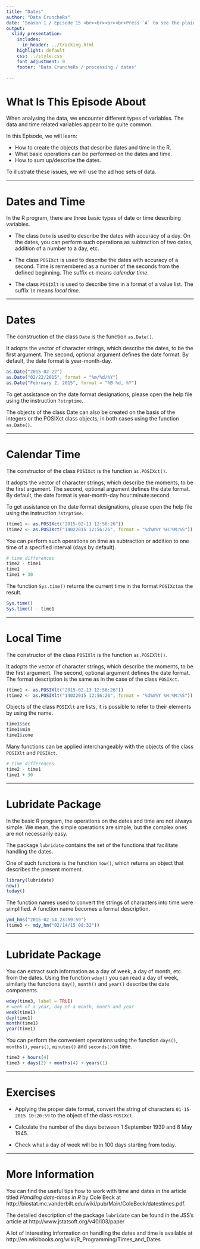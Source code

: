 ```yaml
---
title: "Dates"
author: "Data CruncheRs"
date: "Season 1 / Episode 15 <br><br><br><br>Press `A` to see the plain text instead of the slides. <br> Press `T` to display the table of contents."
output:
  slidy_presentation:
    includes:
      in_header: ../tracking.html
    highlight: default
    css: ../style.css
    font_adjustment: 0
    footer: "Data CruncheRs / processing / dates"

---
```


# What Is This Episode About

When analysing the data, we encounter different types of variables. The data and time related variables appear to be quite common.

In this Episode, we will learn:

- How to create the objects that describe dates and time in the R.
- What basic operations can be performed on the dates and time.
- How to sum up/describe the dates.

To illustrate these issues, we will use the ad hoc sets of data.

---

# Dates and Time

In the R program, there are three basic types of date or time describing variables.

+ The class `Date` is used to describe the dates with accuracy of a day. On the dates, you can perform such operations as subtraction of two dates, addition of a number to a day, etc.

+ The class `POSIXct` is used to describe the dates with accuracy of a second. Time is remembered as a number of the seconds from the defined beginning. The suffix `ct` means *calendar time*.

+ The class `POSIXlt` is used to describe time in a format of a value list. The suffix `lt` means *local time*. 

---

# Dates

The construction of the class `Date` is the function `as.Date()`.

It adopts the vector of character strings, which describe the dates, to be the first argument. The second, optional argument defines the date format. By default, the date format is year-month-day. 

```r
as.Date("2015-02-22")
as.Date("02/22/2015", format = "%m/%d/%Y")
as.Date("February 2, 2015", format = "%B %d, %Y")
```

To get assistance on the date format designations, please open the help file using the instruction `?strptime`.

The objects of the class Date can also be created on the basis of the integers or the POSIXct class objects, in both cases using the function `as.Date()`.

---

# Calendar Time

The constructor of the class `POSIXct` is the function `as.POSIXct()`.

It adopts the vector of character strings, which describe the moments, to be the first argument. The second, optional argument defines the date format. By default, the date format is year-month-day hour:minute:second. 

To get assistance on the date format designations, please open the help file using the instruction `?strptime`.

```r
(time1 <- as.POSIXct("2015-02-13 12:56:26"))
(time2 <- as.POSIXct("14022015 12:56:26", format = "%d%m%Y %H:%M:%S"))
```

You can perform such operations on time as subtraction or addition to one time of a specified interval (days by default).

```r
# time differences
time2 - time1
time1
time1 + 30
```

The function `Sys.time()` returns the current time in the format `POSIXct`as the result.

```r
Sys.time()
Sys.time() - time1
```

---

# Local Time

The constructor of the class `POSIXlt` is the function `as.POSIXlt()`.

It adopts the vector of character strings, which describe the moments, to be the first argument. The second, optional argument defines the date format.
The format description is the same as in the case of the class `POSIXct`.

```r
(time1 <- as.POSIXlt("2015-02-13 12:56:26"))
(time2 <- as.POSIXlt("14022015 12:56:26", format = "%d%m%Y %H:%M:%S"))
```

Objects of the class `POSIXlt` are lists, it is possible to refer to their elements by using the name.

```r
time1$sec
time1$min
time1$zone
```


Many functions can be applied interchangeably with the objects of the class `POSIXlt` and `POSIXct`.

```r
# time differences
time2 - time1
time1 + 30
```

---

# Lubridate Package

In the basic R program, the operations on the dates and time are not always simple. We mean, the simple operations are simple, but the complex ones are not necessarily easy.

The package `lubridate` contains the set of the functions that facilitate handling the dates.

One of such functions is the function `now()`, which returns an object that describes the present moment.

```r
library(lubridate)
now()
today()
```

The function names used to convert the strings of characters into time were simplified. A function name becomes a format description.

```r
ymd_hms("2015-02-14 23:59:59")
(time3 <- mdy_hm("02/14/15 08:32"))
```

---

# Lubridate Package

You can extract such information as a day of week, a day of month, etc. from the dates. Using the function `wday()` you can read a day of week, similarly the functions `day()`, `month()` and `year()` describe the date components.

```r
wday(time3, label = TRUE)
# week of a year, day of a month, month and year
week(time1)
day(time1)
month(time1)
year(time1)
```

You can perform the convenient operations using the function `days()`, `months()`, `years()`, `minutes()` and `seconds()`on time.

```r
time3 + hours(4)
time3 + days(2) + months(4) + years(1)
```

---

# Exercises

+ Applying the proper date format, convert the string of characters `01-15-2015 10:20:59` to the object of the class `POSIXct`.

+ Calculate the number of the days between 1 September 1939 and 8 May 1945.

+ Check what a day of week will be in 100 days starting from today.


---

# More Information

You can find the useful tips how to work with time and dates in the article titled  *Handling date-times in R* by Cole Beck at
http://biostat.mc.vanderbilt.edu/wiki/pub/Main/ColeBeck/datestimes.pdf.

The detailed description of the package `lubridate` can be found in the JSS's article at http://www.jstatsoft.org/v40/i03/paper

A lot of interesting information on handling the dates and time is available at
http://en.wikibooks.org/wiki/R_Programming/Times_and_Dates

